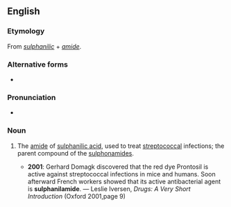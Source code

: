 ==English==

===Etymology===
From ''[[sulphanilic]]'' + ''[[amide]]''.

===Alternative forms===
* {{l|en|sulfanilamide}}

===Pronunciation===
* {{IPA|/sʌlfəˈnɪləmaɪd/|lang=en}}

===Noun===
{{en-noun}}

# {{lb|en|British spelling|pharmacology}} The [[amide]] of [[sulphanilic acid]], used to treat [[streptococcal]] infections; the parent compound of the [[sulphonamide]]s.
#* '''2001''': Gerhard Domagk discovered that the red dye Prontosil is active against streptococcal infections in mice and humans. Soon afterward French workers showed that its active antibacterial agent is '''sulphanilamide'''. — Leslie Iversen, ''Drugs: A Very Short Introduction'' (Oxford 2001,page 9)